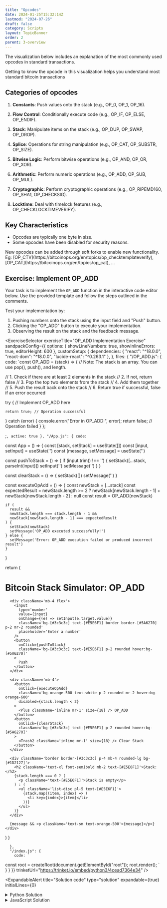 ```yaml
---
title: "Opcodes"
date: 2024-01-25T15:32:14Z
lastmod: "2024-07-26"
draft: false
category: Scripts
layout: TopicBanner
order: 2
parent: 3-overview
---
```


The visualization below includes an explanation of the most commonly used opcodes in standard transactions.

<ExpandableAlert title="Understanding opcodes" type="info" expandable={false}>
    Getting to know the opcode in this visualization helps you understand most
    standard bitcoin transactions
</ExpandableAlert>

<OpCodeExplorer></OpCodeExplorer>

## Categories of opcodes

1. **Constants**: Push values onto the stack (e.g., OP_0, OP_1, OP_16).

2. **Flow Control**: Conditionally execute code (e.g., OP_IF, OP_ELSE, OP_ENDIF).

3. **Stack**: Manipulate items on the stack (e.g., OP_DUP, OP_SWAP, OP_DROP).

4. **Splice**: Operations for string manipulation (e.g., OP_CAT, OP_SUBSTR, OP_SIZE).

5. **Bitwise Logic**: Perform bitwise operations (e.g., OP_AND, OP_OR, OP_XOR).

6. **Arithmetic**: Perform numeric operations (e.g., OP_ADD, OP_SUB, OP_MUL).

7. **Cryptographic**: Perform cryptographic operations (e.g., OP_RIPEMD160, OP_SHA1, OP_CHECKSIG).

8. **Locktime**: Deal with timelock features (e.g., OP_CHECKLOCKTIMEVERIFY).

## Key Characteristics

-   Opcodes are typically one byte in size.
-   Some opcodes have been disabled for security reasons.

<ExpandableAlert title="New opcodes">
    New opcodes can be added through soft forks to enable new functionality. Eg:
    [OP_CTV](https://bitcoinops.org/en/topics/op_checktemplateverify),
    [OP_CAT](https://bitcoinops.org/en/topics/op_cat), ...
</ExpandableAlert>

## Exercise: Implement OP_ADD

Your task is to implement the `OP_ADD` function in the interactive code editor below. Use the provided template and follow the steps outlined in the comments.

Test your implementation by:

1. Pushing numbers onto the stack using the input field and "Push" button.
2. Clicking the "OP_ADD" button to execute your implementation.
3. Observing the result on the stack and the feedback message.

<ExerciseSelector
  exerciseTitle="OP_ADD Implementation Exercise"
  sandpackConfig={{
    options: {
      showLineNumbers: true,
      showInlineErrors: true,
      editorHeight: 600
    },
    customSetup: {
      dependencies: {
        "react": "^18.0.0",
        "react-dom": "^18.0.0",
        "lucide-react": "^0.263.1"
      },
    },
    files: {
      "/OP_ADD.js": {
        code: `const OP_ADD = (stack) => {
  // Note: The stack is an array. You can use pop(), push(), and length.

// 1. Check if there are at least 2 elements in the stack
// 2. If not, return false
// 3. Pop the top two elements from the stack
// 4. Add them together
// 5. Push the result back onto the stack
// 6. Return true if successful, false if an error occurred

try {
// Implement OP_ADD here

    return true; // Operation successful

} catch (error) {
console.error("Error in OP_ADD:", error);
return false; // Operation failed
}
};

;`,
        active: true
      },
      "/App.js": {
        code: `

const App = () => {
const [stack, setStack] = useState([])
const [input, setInput] = useState('')
const [message, setMessage] = useState('')

const pushToStack = () => {
if (input.trim() !== '') {
setStack([...stack, parseInt(input)])
setInput('')
setMessage('')
}
}

const clearStack = () => {
setStack([])
setMessage('')
}

const executeOpAdd = () => {
const newStack = [...stack]
const expectedResult =
newStack.length >= 2
? newStack[newStack.length - 1] + newStack[newStack.length - 2]
: null
const result = OP_ADD(newStack)

    if (
      result &&
      newStack.length === stack.length - 1 &&
      newStack[newStack.length - 1] === expectedResult
    ) {
      setStack(newStack)
      setMessage('OP_ADD executed successfully!')
    } else {
      setMessage('Error: OP_ADD execution failed or produced incorrect result')
    }

}

return (

<div className='bg-[#272E35] p-4 m-6 rounded-lg text-sm'>
<h1 className='text-2xl font-bold mb-4 text-[#E5E6F1]'>
Bitcoin Stack Simulator: OP_ADD
</h1>

      <div className='mb-4 flex'>
        <input
          type='number'
          value={input}
          onChange={(e) => setInput(e.target.value)}
          className='bg-[#3c3c3c] text-[#E5E6F1] border border-[#5A6270] p-2 mr-2 rounded'
          placeholder='Enter a number'
        />
        <button
          onClick={pushToStack}
          className='bg-[#3c3c3c] text-[#E5E6F1] p-2 rounded hover:bg-[#5A6270]'
        >
          Push
        </button>
      </div>

      <div className='mb-4'>
        <button
          onClick={executeOpAdd}
          className='bg-orange-500 text-white p-2 rounded mr-2 hover:bg-orange-600'
          disabled={stack.length < 2}
        >
          <Plus className='inline mr-1' size={18} /> OP_ADD
        </button>
        <button
          onClick={clearStack}
          className='bg-[#3c3c3c] text-[#E5E6F1] p-2 rounded hover:bg-[#5A6270]'
        >
          <Trash2 className='inline mr-1' size={18} /> Clear Stack
        </button>
      </div>

      <div className='border border-[#3c3c3c] p-4 mb-4 rounded-lg bg-[#1D2127]'>
        <h2 className='text-xl font-semibold mb-2 text-[#E5E6F1]'>Stack:</h2>
        {stack.length === 0 ? (
          <p className='text-[#E5E6F1]'>Stack is empty</p>
        ) : (
          <ul className='list-disc pl-5 text-[#E5E6F1]'>
            {stack.map((item, index) => (
              <li key={index}>{item}</li>
            ))}
          </ul>
        )}
      </div>

      {message && <p className='text-sm text-orange-500'>{message}</p>}
    </div>

)
}

      },
      "/index.js": {
        code: `

const root = createRoot(document.getElementById("root"));
root.render(<App />);
`
}
}
}}
trinketUrl="https://trinket.io/embed/python3/4cead7364e34"
/>

<ExpandableAlert
  title="Solution code"
  type="solution"
  expandable={true}
  initialLines={0}
>
  <details>
    <summary>Python Solution</summary>
    ```python
    def op_add(stack):
        if len(stack) < 2:
            return False
        try:
            b = stack.pop()
            a = stack.pop()
            result = a + b
            stack.append(result)
            return True
        except Exception as error:
            print(f"Error in OP_ADD: {error}")
            return False
    ```
  </details>

  <details>
    <summary>JavaScript Solution</summary>
    ```javascript
    const OP_ADD = (stack) => {
        // 1. Check if there are at least 2 elements in the stack
        if (stack.length < 2) {
            return false; // Not enough elements in the stack
        }
        try {
            // 2. Pop the top two elements from the stack
            const b = stack.pop();
            const a = stack.pop();
            // 3. Add them together
            const result = a + b;
            // 4. Push the result back onto the stack
            stack.push(result);
            // 5. Return true as the operation was successful
            return true;
        } catch (error) {
            console.error("Error in OP_ADD:", error);
            return false; // Operation failed
        }
    };
    export default OP_ADD;
    ```
  </details>
</ExpandableAlert>
